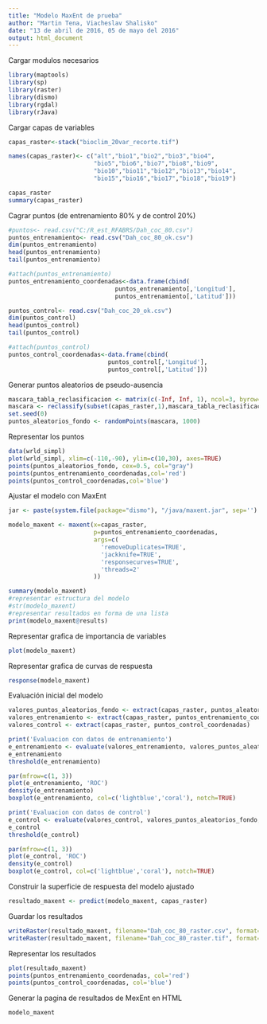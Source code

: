 ---
title: "Modelo MaxEnt de prueba"
author: "Martin Tena, Viacheslav Shalisko"
date: "13 de abril de 2016, 05 de mayo del 2016"
output: html_document
---

Cargar modulos necesarios

```{r cargar-modulos}
library(maptools)
library(sp)
library(raster)
library(dismo)
library(rgdal)
library(rJava)
```

Cargar capas de variables

```{r cargar-rasters}
capas_raster<-stack("bioclim_20var_recorte.tif")

names(capas_raster)<- c("alt","bio1","bio2","bio3","bio4",
                        "bio5","bio6","bio7","bio8","bio9",
                        "bio10","bio11","bio12","bio13","bio14",
                        "bio15","bio16","bio17","bio18","bio19")

capas_raster
summary(capas_raster)
```

Cagrar puntos (de entrenamiento 80% y de control 20%)

```{r cargar-puntos-presencia}
#puntos<- read.csv("C:/R_est_RFABRS/Dah_coc_80.csv")
puntos_entrenamiento<- read.csv("Dah_coc_80_ok.csv")
dim(puntos_entrenamiento)
head(puntos_entrenamiento)
tail(puntos_entrenamiento)

#attach(puntos_entrenamiento)
puntos_entrenamiento_coordenadas<-data.frame(cbind(
                              puntos_entrenamiento[,'Longitud'],
                              puntos_entrenamiento[,'Latitud']))

puntos_control<- read.csv("Dah_coc_20_ok.csv")
dim(puntos_control)
head(puntos_control)
tail(puntos_control)

#attach(puntos_control)
puntos_control_coordenadas<-data.frame(cbind(
                            puntos_control[,'Longitud'],
                            puntos_control[,'Latitud']))
```

Generar puntos aleatorios de pseudo-ausencia

```{r generar-puntos-aleatorios}
mascara_tabla_reclasificacion <- matrix(c(-Inf, Inf, 1), ncol=3, byrow=TRUE)
mascara <- reclassify(subset(capas_raster,1),mascara_tabla_reclasificacion)
set.seed(0)
puntos_aleatorios_fondo <- randomPoints(mascara, 1000)
```

Representar los puntos

```{r representas-puntos, fig.height=10, fig.width=10}

data(wrld_simpl)
plot(wrld_simpl, xlim=c(-110,-90), ylim=c(10,30), axes=TRUE)
points(puntos_aleatorios_fondo, cex=0.5, col="gray")
points(puntos_entrenamiento_coordenadas,col='red')
points(puntos_control_coordenadas,col='blue')
```

Ajustar el modelo con MaxEnt

```{r ajustar-modelo, fig.height=10, fig.width=10}
jar <- paste(system.file(package="dismo"), "/java/maxent.jar", sep='')

modelo_maxent <- maxent(x=capas_raster, 
                        p=puntos_entrenamiento_coordenadas, 
                        args=c(
                          'removeDuplicates=TRUE', 
                          'jackknife=TRUE',
                          'responsecurves=TRUE',
                          'threads=2'
                        ))

summary(modelo_maxent)
#representar estructura del modelo
#str(modelo_maxent)
#representar resultados en forma de una lista
print(modelo_maxent@results)
```

Representar grafica de importancia de variables

```{r importancia-variables, fig.height=7, fig.width=10}
plot(modelo_maxent)
```

Representar grafica de curvas de respuesta

```{r curvas-respuesta, fig.height=10, fig.width=10}
response(modelo_maxent)
```

Evaluación inicial del modelo

```{r evaluar-modelo, fig.width=10, fig.height=5}
valores_puntos_aleatorios_fondo <- extract(capas_raster, puntos_aleatorios_fondo)
valores_entrenamiento <- extract(capas_raster, puntos_entrenamiento_coordenadas)
valores_control <- extract(capas_raster, puntos_control_coordenadas)

print('Evaluacion con datos de entrenamiento')
e_entrenamiento <- evaluate(valores_entrenamiento, valores_puntos_aleatorios_fondo, modelo_maxent)
e_entrenamiento
threshold(e_entrenamiento)

par(mfrow=c(1, 3))
plot(e_entrenamiento, 'ROC')
density(e_entrenamiento)
boxplot(e_entrenamiento, col=c('lightblue','coral'), notch=TRUE)

print('Evaluacion con datos de control')
e_control <- evaluate(valores_control, valores_puntos_aleatorios_fondo, modelo_maxent)
e_control
threshold(e_control)

par(mfrow=c(1, 3))
plot(e_control, 'ROC')
density(e_control)
boxplot(e_control, col=c('lightblue','coral'), notch=TRUE)
```

Construir la superficie de respuesta del modelo ajustado

```{r aplicar-modelo}
resultado_maxent <- predict(modelo_maxent, capas_raster) 
```

Guardar los resultados

```{r guardar-rasters}
writeRaster(resultado_maxent, filename="Dah_coc_80_raster.csv", format="ascii", overwrite=TRUE)
writeRaster(resultado_maxent, filename="Dah_coc_80_raster.tif", format="GTiff", overwrite=TRUE)
```

Representar los resultados

```{r representar-raster, fig.height=10, fig.width=10}
plot(resultado_maxent)
points(puntos_entrenamiento_coordenadas, col='red')
points(puntos_control_coordenadas, col='blue')
```

Generar la pagina de resultados de MexEnt en HTML

```{r revisar-datos-maxent-en-html}
modelo_maxent
```
